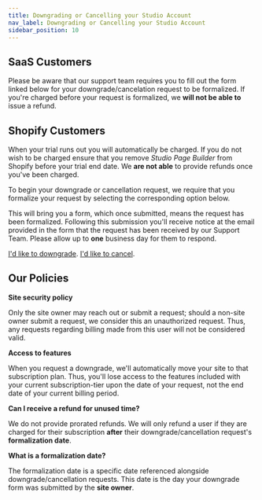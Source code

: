 ```yaml
---
title: Downgrading or Cancelling your Studio Account
nav_label: Downgrading or Cancelling your Studio Account
sidebar_position: 10
---
```


## SaaS Customers

Please be aware that our support team requires you to fill out the form linked below for your downgrade/cancelation
request to be formalized. If you're charged before your request is formalized, we **will not be able to** issue a
refund.

## Shopify Customers

When your trial runs out you will automatically be charged. If you do not wish to be charged ensure that you remove
*Studio Page Builder* from Shopify before your trial end date. We **are not able** to provide refunds once you've been
charged.

To begin your downgrade or cancellation request, we require that you formalize your request by selecting the
corresponding option below.

This will bring you a form, which once submitted, means the request has been formalized. Following this submission
you'll receive notice at the email provided in the form that the request has been received by our Support Team. Please
allow up to **one** business day for them to respond.

[I'd like to downgrade](https://contact.unstack.com/).
[I'd like to cancel](https://contact.unstack.com/).

## Our Policies

**Site security policy**

Only the site owner may reach out or submit a request; should a non-site owner submit a request, we consider this an
unauthorized request. Thus, any requests regarding billing made from this user will not be considered valid.

**Access to features**

When you request a downgrade, we'll automatically move your site to that subscription plan. Thus, you'll lose access to
the features included with your current subscription-tier upon the date of your request, not the end date of your
current billing period.

**Can I receive a refund for unused time?**

We do not provide prorated refunds. We will only refund a user if they are charged for their subscription **after** their
downgrade/cancellation request's **formalization date**.

**What is a formalization date?**

The formalization date is a specific date referenced alongside downgrade/cancellation requests. This date is the day
your
downgrade form was submitted by the **site owner**.




